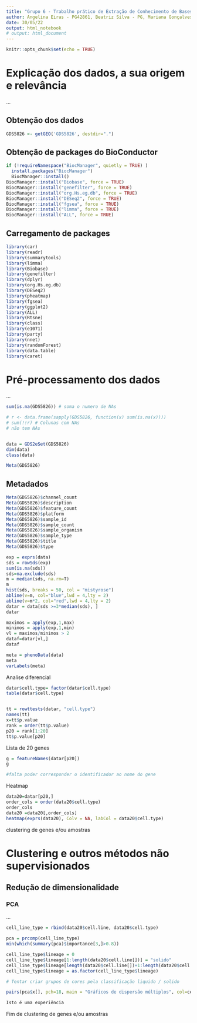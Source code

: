 ```yaml
---
title: "Grupo 6 - Trabalho prático de Extração de Conhecimento de Bases de Dados Biológicas"
author: Angelina Eiras - PG42861, Beatriz Silva - PG, Mariana Gonçalves - PG, Quitéria Pinheiro - PG
date: 30/05/22
output: html_notebook
# output: html_document
---
```


```r
knitr::opts_chunk$set(echo = TRUE)
```

# Explicação dos dados, a sua origem e relevância

...


## Obtenção dos dados

```r
GDS5826 <- getGEO('GDS5826', destdir=".")

```

## Obtenção de packages do BioConductor

```r
if (!requireNamespace("BiocManager", quietly = TRUE) )
  install.packages("BiocManager")
  BiocManager::install()
BiocManager::install("Biobase", force = TRUE)
BiocManager::install("genefilter", force = TRUE)
BiocManager::install("org.Hs.eg.db", force = TRUE)
BiocManager::install("DESeq2", force = TRUE)
BiocManager::install("fgsea", force = TRUE)
BiocManager::install("limma", force = TRUE)
BiocManager::install("ALL", force = TRUE)
```

## Carregamento de packages

```r
library(car)
library(readr)
library(summarytools)
library(limma)
library(Biobase)
library(genefilter)
library(dplyr)
library(org.Hs.eg.db)
library(DESeq2)
library(pheatmap)
library(fgsea)
library(ggplot2)
library(ALL)
library(Rtsne)
library(class)
library(e1071)
library(party)
library(nnet)
library(randomForest)
library(data.table)
library(caret)
```


# Pré-processamento dos dados

...

```r
sum(is.na(GDS5826)) # soma o numero de NAs

# r <- data.frame(sapply(GDS5826, function(x) sum(is.na(x))))
# sum(!!r) # Colunas com NAs
# não tem NAs


data = GDS2eSet(GDS5826)
dim(data)
class(data)

Meta(GDS5826)
```
## Metadados

```r
Meta(GDS5826)$channel_count
Meta(GDS5826)$description
Meta(GDS5826)$feature_count
Meta(GDS5826)$platform
Meta(GDS5826)$sample_id
Meta(GDS5826)$sample_count
Meta(GDS5826)$sample_organism
Meta(GDS5826)$sample_type
Meta(GDS5826)$title
Meta(GDS5826)$type
```



```r

exp = exprs(data)
sds = rowSds(exp)
sum(is.na(sds))
sds=na.exclude(sds)
m = median(sds, na.rm=T)
m
hist(sds, breaks = 50, col = "mistyrose")
abline(v=m, col="blue",lwd = 4,lty = 2)
abline(v=m*2, col="red",lwd = 4,lty = 2)
datar = data[sds >=3*median(sds), ]
datar

```




```r

maximos = apply(exp,1,max)
minimos = apply(exp,1,min)
vl = maximos/minimos > 2
dataf=datar[vl,]
dataf

```



```r
meta = phenoData(data)
meta
varLabels(meta)
```


Analise diferencial
```r

datar$cell.type= factor(datar$cell.type)
table(datar$cell.type)


tt = rowttests(datar, "cell.type")
names(tt)
x=tt$p.value
rank = order(tt$p.value)
p20 = rank[1:20]
tt$p.value[p20]
```
Lista de 20 genes

```r
g = featureNames(datar[p20])
g

#falta poder corresponder o identificador ao nome do gene 
```

Heatmap


```r
data20=datar[p20,]
order_cols = order(data20$cell.type)
order_cols
data20 =data20[,order_cols]
heatmap(exprs(data20), Colv = NA, labCol = data20$cell.type)

```







####### clustering de genes e/ou amostras #######

# Clustering e outros métodos não supervisionados

## Redução de dimensionalidade

### PCA

...

```r

cell_line_type = rbind(data20$cell.line, data20$cell.type)

pca = prcomp(cell_line_type)
min(which(summary(pca)$importance[3,]>0.8))

cell_line_type$lineage = 0
cell_line_type$lineage[1:length(data20$cell.line[])] = "solido"
cell_line_type$lineage[length(data20$cell.line[])+1:length(data20$cell.type[])] = "liquido"
cell_line_type$lineage = as.factor(cell_line_type$lineage)

# Tentar criar grupos de cores pela classificação liquido / solido

pairs(pca$x[], pch=18, main = "Gráficos de dispersão múltiplos", col=cell_line_type$lineage)

Isto é uma experiência
```

####### Fim de clustering de genes e/ou amostras #######

